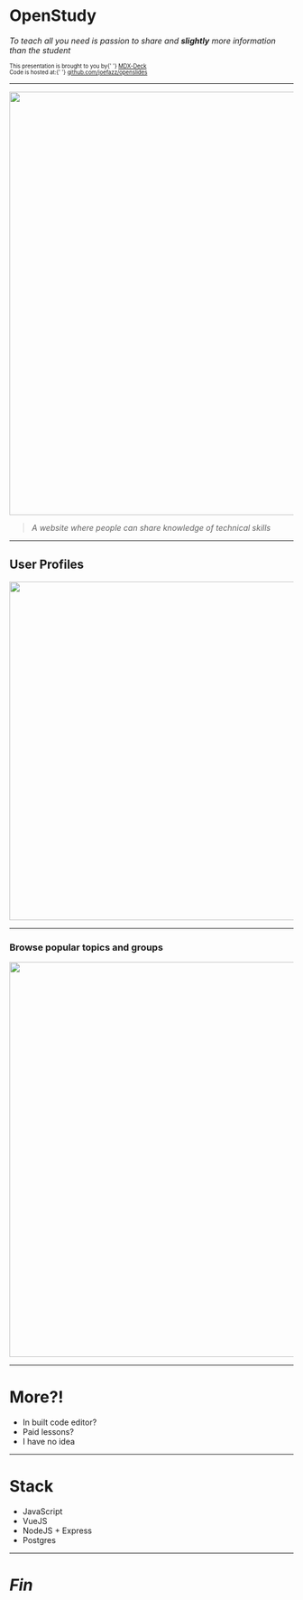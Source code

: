 


# OpenStudy

_To teach all you need is passion to share and **slightly** more information than the student_

<sub>
    <sup>
        This presentation is brought to you by{' '}
        <a href="https://github.com/jxnblk/mdx-deck">MDX-Deck</a>
        <br />
        Code is hosted at:{' '}
        <a href="https://github.com/joefazz/openslides">github.com/joefazz/openslides</a>
    </sup>
</sub>

---


<img
    src="https://openspace.ams3.digitaloceanspaces.com/Screenshot%202018-11-28%20at%2014.24.46.png"
    height="750px"
/>

> _A website where people can share knowledge of technical skills_

---


## User Profiles

<img src="https://openspace.ams3.digitaloceanspaces.com/profile.png" height="600px" />

---


### Browse popular topics and groups

<img src="https://openspace.ams3.digitaloceanspaces.com/browse.png" height="700px" />

---


# More?!

<ul>
    <Appear>
        <li>In built code editor?</li>
        <li>Paid lessons?</li>
        <li>I have no idea</li>
    </Appear>
</ul>

---

# Stack

<ul>
    <Appear>
        <li>JavaScript</li>
        <li>VueJS</li>
        <li>NodeJS + Express</li>
        <li>Postgres</li>
    </Appear>
</ul>

---

# _Fin_

